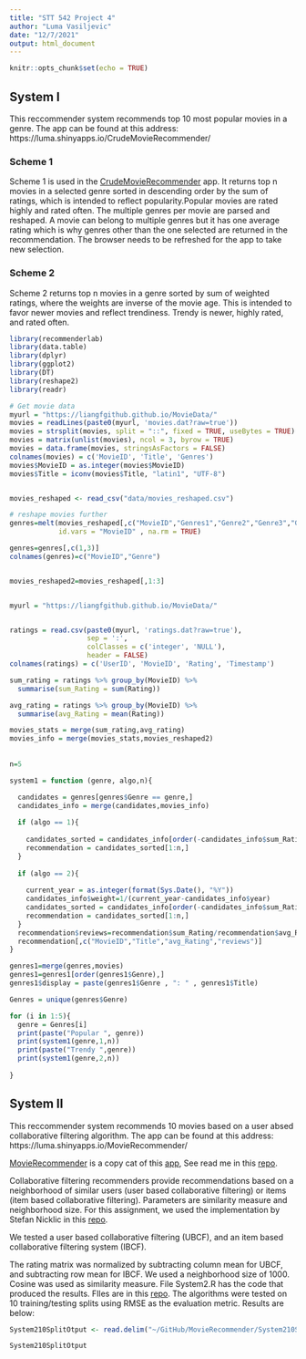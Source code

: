 ```yaml
---
title: "STT 542 Project 4"
author: "Luma Vasiljevic"
date: "12/7/2021"
output: html_document
---
```


```r
knitr::opts_chunk$set(echo = TRUE)
```

## System I

This reccommender system recommends top 10 most popular movies in a genre. The app can be found at this address: https://luma.shinyapps.io/CrudeMovieRecommender/

### Scheme 1

Scheme 1 is used in the [CrudeMovieRecommender](https://luma.shinyapps.io/CrudeMovieRecommender/) app. It returns top n movies in a selected genre sorted in descending order by the sum of ratings, which is intended to reflect popularity.Popular movies are rated highly and rated often. The multiple genres per movie are parsed and reshaped. A movie can belong to multiple genres but it has one average rating which is why genres other than the one selected are returned in the recommendation. The browser needs to be refreshed for the app to take new selection.
 
### Scheme 2

Scheme 2 returns top n movies in a genre sorted by sum of weighted ratings, where the weights are inverse of the movie age. This is intended to favor newer movies and reflect trendiness. Trendy is newer, highly rated, and rated often.

```r
library(recommenderlab)
library(data.table)
library(dplyr)
library(ggplot2)
library(DT)
library(reshape2)
library(readr)     

# Get movie data
myurl = "https://liangfgithub.github.io/MovieData/"
movies = readLines(paste0(myurl, 'movies.dat?raw=true'))
movies = strsplit(movies, split = "::", fixed = TRUE, useBytes = TRUE)
movies = matrix(unlist(movies), ncol = 3, byrow = TRUE)
movies = data.frame(movies, stringsAsFactors = FALSE)
colnames(movies) = c('MovieID', 'Title', 'Genres')
movies$MovieID = as.integer(movies$MovieID)
movies$Title = iconv(movies$Title, "latin1", "UTF-8")


movies_reshaped <- read_csv("data/movies_reshaped.csv")

# reshape movies further
genres=melt(movies_reshaped[,c("MovieID","Genres1","Genre2","Genre3","Genre4","Genre5","Genre6")], 
            id.vars = "MovieID" , na.rm = TRUE)

genres=genres[,c(1,3)]
colnames(genres)=c("MovieID","Genre")


movies_reshaped2=movies_reshaped[,1:3]


myurl = "https://liangfgithub.github.io/MovieData/"


ratings = read.csv(paste0(myurl, 'ratings.dat?raw=true'), 
                   sep = ':',
                   colClasses = c('integer', 'NULL'), 
                   header = FALSE)
colnames(ratings) = c('UserID', 'MovieID', 'Rating', 'Timestamp')

sum_rating = ratings %>% group_by(MovieID) %>% 
  summarise(sum_Rating = sum(Rating))

avg_rating = ratings %>% group_by(MovieID) %>% 
  summarise(avg_Rating = mean(Rating))

movies_stats = merge(sum_rating,avg_rating)
movies_info = merge(movies_stats,movies_reshaped2)
  
  
n=5

system1 = function (genre, algo,n){

  candidates = genres[genres$Genre == genre,]  
  candidates_info = merge(candidates,movies_info)
  
  if (algo == 1){
    
    candidates_sorted = candidates_info[order(-candidates_info$sum_Rating),]
    recommendation = candidates_sorted[1:n,]
  }
  
  if (algo == 2){
    
    current_year = as.integer(format(Sys.Date(), "%Y"))
    candidates_info$weight=1/(current_year-candidates_info$year)
    candidates_sorted = candidates_info[order(-candidates_info$sum_Rating*candidates_info$weight),]
    recommendation = candidates_sorted[1:n,]
  }
  recommendation$reviews=recommendation$sum_Rating/recommendation$avg_Rating
  recommendation[,c("MovieID","Title","avg_Rating","reviews")]
}

genres1=merge(genres,movies)
genres1=genres1[order(genres1$Genre),]
genres1$display = paste(genres1$Genre , ": " , genres1$Title)

Genres = unique(genres$Genre)

for (i in 1:5){
  genre = Genres[i]
  print(paste("Popular ", genre))
  print(system1(genre,1,n))
  print(paste("Trendy ",genre))
  print(system1(genre,2,n))
  
}
```


## System II

This reccommender system recommends 10 movies based on a user absed collaborative filtering algorithm. The app can be found at this address: https://luma.shinyapps.io/MovieRecommender/

[MovieRecommender](https://luma.shinyapps.io/MovieRecommender/) is a copy cat of this [app](https://philippsp.shinyapps.io/BookRecommendation/), See read me in this [repo](https://github.com/pspachtholz/BookRecommender).

Collaborative filtering recommenders provide recommendations based on a neighborhood of similar users (user based collaborative filtering) or items (item based collaborative filtering). Parameters are similarity measure and neighborhood size. For this assignment, we used the implementation by Stefan Nicklic in this [repo](https://github.com/pspachtholz/BookRecommender). 

We tested a user based collaborative filtering (UBCF), and an item based collaborative filtering system (IBCF).
 
The rating matrix was normalized by subtracting column mean for UBCF, and subtracting row mean for IBCF. We used a neighborhood size of 1000. Cosine was used as similarity measure. File System2.R has the code that produced the results. FIles are in this [repo](https://github.com/luma-vasiljevic/MovieRecommender). The algorithms were tested on 10 training/testing splits using RMSE as the evaluation metric. Results are below:

```r
System210SplitOtput <- read.delim("~/GitHub/MovieRecommender/System210SplitOtput.txt")

System210SplitOtput
```
